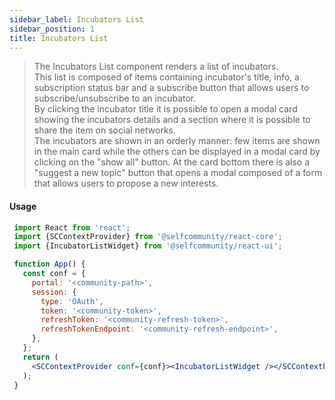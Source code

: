 ```yaml
---
sidebar_label: Incubators List
sidebar_position: 1
title: Incubators List
---
```


> The Incubators List component renders a list of incubators.<br/>
This list is composed of items containing incubator's title, info, a subscription status bar and a subscribe button that allows users to subscribe/unsubscribe to an incubator.<br/>
By clicking the incubator title it is possible to open a modal card showing the incubators details and a section where it is possible to share the item on social networks.<br/>
The incubators are shown in an orderly manner: few items are shown in the main card while the others can be displayed in a modal card by clicking on the "show all" button.
At the card bottom there is also a "suggest a new topic" button that opens a modal composed of a form that allows users to propose a new interests.


<Logged><IncubatorsList/></Logged>

#### Usage

```jsx
 import React from 'react';
 import {SCContextProvider} from '@selfcommunity/react-core';
 import {IncubatorListWidget} from '@selfcommunity/react-ui';

 function App() {
   const conf = {
     portal: '<community-path>',
     session: {
       type: 'OAuth',
       token: '<community-token>',
       refreshToken: '<community-refresh-token>',
       refreshTokenEndpoint: '<community-refresh-endpoint>',
     },
   };
   return (
     <SCContextProvider conf={conf}><IncubatorListWidget /></SCContextProvider>
   );
 }
```